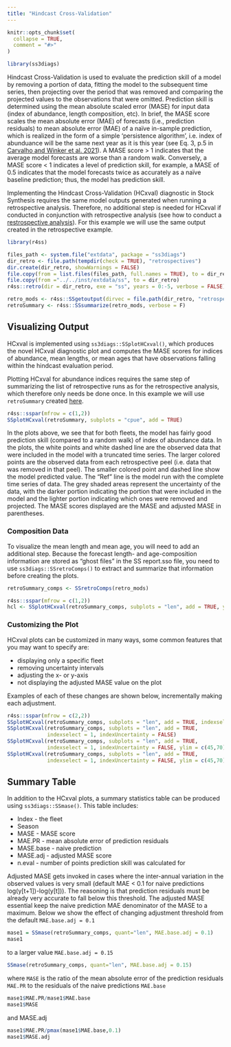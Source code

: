 ```yaml
---
title: "Hindcast Cross-Validation"
---
```


```r
knitr::opts_chunk$set(
  collapse = TRUE,
  comment = "#>"
)
```

```r
library(ss3diags)
```

Hindcast Cross-Validation is used to evaluate the prediction skill of a model by removing a portion of data, fitting the model to the subsequent time series, then projecting over the period that was removed and comparing the projected values to the observations that were omitted. Prediction skill is determined using the mean absolute scaled error (MASE) for input data (index of abundance, length composition, etc). In brief, the MASE score scales the mean absolute error (MAE) of forecasts (i.e., prediction residuals) to mean absolute error (MAE) of a naïve in-sample prediction, which is realized in the form of a simple 'persistence algorithm', i.e. index of abunduance will be the same next year as it is this year (see Eq. 3, p.5 in [Carvalho and Winker et al. 2021](https://www.sciencedirect.com/science/article/pii/S0165783621000874)). A MASE score > 1 indicates that the average model forecasts are worse than a random walk. Conversely, a MASE score < 1 indicates a level of prediction skill, for example, a MASE of 0.5 indicates that the model forecasts twice as accurately as a naïve baseline prediction; thus, the model has prediction skill.

Implementing the Hindcast Cross-Validation (HCxval) diagnostic in Stock Synthesis requires the same model outputs generated when running a retrospective analysis. Therefore, no additional step is needed for HCxval if conducted in conjunction with retrospective analysis (see how to conduct a [restrospective analysis](https://pifscstockassessments.github.io/ss3diags/articles/Retrospective-Analysis.html)). For this example we will use the same output created in the retrospective example.

```r
library(r4ss) 

files_path <- system.file("extdata", package = "ss3diags")
dir_retro <- file.path(tempdir(check = TRUE), "retrospectives")
dir.create(dir_retro, showWarnings = FALSE)
file.copy(from = list.files(files_path, full.names = TRUE), to = dir_retro)
file.copy(from ="../../inst/extdata/ss", to = dir_retro)
r4ss::retro(dir = dir_retro, exe = "ss", years = 0:-5, verbose = FALSE)
```


```r
retro_mods <- r4ss::SSgetoutput(dirvec = file.path(dir_retro, "retrospectives", paste0("retro", seq(0,-5,by=-1))), verbose = F)
retroSummary <- r4ss::SSsummarize(retro_mods, verbose = F)
```

 
## Visualizing Output  

HCxval is implemented using `ss3diags::SSplotHCxval()`, which produces the novel HCxval diagnostic plot and computes the MASE scores for indices of abundance, mean lengths, or mean ages that have observations falling within the hindcast evaluation period.

Plotting HCxval for abundance indices requires the same step of summarizing the list of retrospective runs as for the retrospective analysis, which therefore only needs be done once. In this example we will use `retroSummary` created [here](https://pifscstockassessments.github.io/ss3diags/articles/Retrospective-Analysis.html). 

```r
r4ss::sspar(mfrow = c(1,2))
SSplotHCxval(retroSummary, subplots = "cpue", add = TRUE)
```

In the plots above, we see that for both fleets, the model has fairly good prediction skill (compared to a random walk) of index of abundance data. In the plots, the white points and white dashed line are the observed data that were included in the model with a truncated time series. The larger colored points are the observed data from each retrospective peel (i.e. data that was removed in that peel). The smaller colored point and dashed line show the model predicted value. The "Ref" line is the model run with the complete time series of data. The grey shaded areas represent the uncertainty of the data, with the darker portion indicating the portion that were included in the model and the lighter portion indicating which ones were removed and projected. The MASE scores displayed are the MASE and adjusted MASE in parentheses.  

### Composition Data  

To visualize the mean length and mean age, you will need to add an additional step. Because the forecast length- and age-composition information are stored as "ghost files" in the SS report.sso file, you need to use `ss3diags::SSretroComps()` to extract and summarize that information before creating the plots. 

```r
retroSummary_comps <- SSretroComps(retro_mods)

r4ss::sspar(mfrow = c(1,2))
hcl <- SSplotHCxval(retroSummary_comps, subplots = "len", add = TRUE, ylim = c(40,75))
```

### Customizing the Plot  

HCxval plots can be customized in many ways, some common features that you may want to specify are:  

* displaying only a specific fleet
* removing uncertainty intervals 
* adjusting the x- or y-axis
* not displaying the adjusted MASE value on the plot
  
Examples of each of these changes are shown below, incrementally making each adjustment. 

```r
r4ss::sspar(mfrow = c(2,2))
SSplotHCxval(retroSummary_comps, subplots = "len", add = TRUE, indexselect = 1)
SSplotHCxval(retroSummary_comps, subplots = "len", add = TRUE, 
             indexselect = 1, indexUncertainty = FALSE)
SSplotHCxval(retroSummary_comps, subplots = "len", add = TRUE, 
             indexselect = 1, indexUncertainty = FALSE, ylim = c(45,70))
SSplotHCxval(retroSummary_comps, subplots = "len", add = TRUE, 
             indexselect = 1, indexUncertainty = FALSE, ylim = c(45,70), show.mase.adj = F)


```

## Summary Table  
In addition to the HCxval plots, a summary statistics table can be produced using `ss3diags::SSmase()`. This table includes: 

* Index - the fleet  
* Season  
* MASE - MASE score 
* MAE.PR - mean absolute error of prediction residuals 
* MASE.base - naive prediction 
* MASE.adj - adjusted MASE score 
* n.eval - number of points prediction skill was calculated for 

Adjusted MASE gets invoked in cases where the inter-annual variation in the observed values is very small (default MAE < 0.1 for naive predictions log(y[t+1])-log(y[t])).
The reasoning is that prediction residuals must be already very accurate to fall below this threshold. The adjusted MASE essential keep the naive prediction MAE denominator of the MASE to a maximum. Below we show the effect of changing adjustment threshold from the default `MAE.base.adj = 0.1`


```r
mase1 = SSmase(retroSummary_comps, quant="len", MAE.base.adj = 0.1)
mase1
```

to a larger value `MAE.base.adj = 0.15`

```r
SSmase(retroSummary_comps, quant="len", MAE.base.adj = 0.15)
```

where `MASE` is the ratio of the mean absolute error of the prediction residuals `MAE.PR` to the residuals of the naive predictions `MAE.base`

```r
mase1$MAE.PR/mase1$MAE.base
mase1$MASE
```

and MASE.adj


```r
mase1$MAE.PR/pmax(mase1$MAE.base,0.1)
mase1$MASE.adj
```
